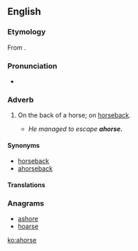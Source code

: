 ==English==

===Etymology===
From {{compound|a|horse}}.

===Pronunciation===
* {{a|UK}} {{IPA|/əˈhɔːs/}}

===Adverb===
{{en-adv|-}}

# {{archaic}} On the back of a horse; on [[horseback#Adverb|horseback]].
#* ''He managed to escape '''ahorse.'''''

====Synonyms====
* [[horseback]]
* [[ahorseback]]

====Translations====
{{trans-see|on the back of a horse|horseback}}
===Anagrams===
* [[ashore#English|ashore]]
* [[hoarse#English|hoarse]]

[[ko:ahorse]]